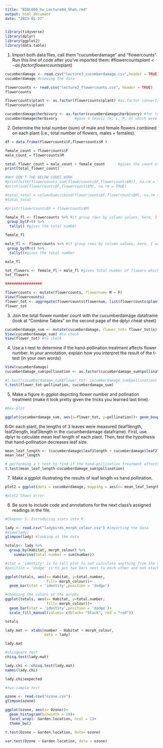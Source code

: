 ---
title: "BIOL606_hw_Lecture04_Shah.rmd"
output: html_document
date: "2023-01-27"
---

```{r setup, include=FALSE}
library(tidyverse)
library(dplyr)
library(ggplot2)
library(data.table)
```

1. Import both data files, call them "cucumberdamage" and "flowercounts". Run this line of code after you've imported them:
#flowercounts$plant <- as.factor(flowercounts$plant)

```{r}
cucumberdamage <- read.csv("lecture3_cucumberdamage.csv",header = TRUE) #reading the file 
cucumberdamage #viewing the data

flowercounts <- read.csv("lecture3_flowercounts.csv", header = TRUE)
flowercounts

flowercounts$plant <- as.factor(flowercounts$plant) #as.factor converts vector into factors and gives                                                            different levels (or categories) in the end
flowercounts$plant

cucumberdamage$herbivory <- as.factor(cucumberdamage$herbivory) #for trial
cucumberdamage$herbivory        #gave 4 levels (H, L, M, O) which were the different inputs for herbivory

```

2. Determine the total number (sum) of male and female flowers combined on each plant (i.e., total number of flowers, males + females).
```{r}
df = data.frame(flowercounts$F,flowercounts$M )

female_count = flowercounts$F
male_count = flowercounts$M

total_flower_count = male_count + female_count      #gives the count of total flowers on a single plant
print(total_flower_count)

#WHY DON'T THE BELOW CODES WORK 
#print(with(flowercounts,sum(flowercounts$F,flowercounts$M)), na.rm = TRUE)
#print(sum(flowercounts$F,flowercounts$M), na.rm = TRUE)

#total_total = columnSums(cbind(flowercounts$F,flowercounts$M), na.rm = TRUE)
#total_total

#print(flowercounts$F + flowercounts$M)

female_fl <- flowercounts %>% #it group rows by column values, here, I want all rows where F>0
 group_by(F>0) %>% 
  tally() #gives the total number

female_fl

male_fl <- flowercounts %>% #it group rows by column values, here, I want all rows where F>0
 group_by(M>0) %>% 
  tally()#gives the total number

male_fl

tot_flowers <- female_fl + male_fl #gives total number of flowers which is 8189
tot_flowers

#################

flowercounts <- mutate(flowercounts, flowernum= M + F)
View(flowercounts)
flower_tot <- aggregate(flowercounts$flowernum, list(flowercounts$plant), FUN = sum)
flower_tot

```

3. Join the total flower number count with the cucumberdamage dataframe (look at "Combine Tables" on the second page of the dplyr cheat sheet)
```{r}
cucumberdamage_sum <- mutate(cucumberdamage, flower_tot= flower_tot$x) #adds flower_tot column into cucumberdamage
View(cucumberdamage_sum) #to check
View(flower_tot) #to check 

```

4. Use a t-test to determine if the hand-pollination treatment affects flower number. In your annotation, explain how you interpret the result of the t-test (in your own words)
```{r}
View(cucumberdamage)
cucumberdamage_sum$pollination <- as.factor(cucumberdamage_sum$pollination)

#t.test(cucumberdamage_sum$flower_tot~ cucumberdamage_sum$pollination) # using a t-test
t.test(flower_tot~pollination, cucumberdamage_sum)

```

5. Make a figure in ggplot depicting flower number and pollination treatment (make it look pretty given the tricks you learned last time).
```{r}

#box-plot 

ggplot(cucumberdamage_sum, aes(x=flower_tot, y=pollination))+ geom_boxplot()+ geom_point(size= 3, colour = 'green', alpha = 0.5)+ xlab("Number of flowers produced")+ ylab("Types of Pollination")


```

6.On each plant, the lengths of 3 leaves were measured (leaf1length, leaf2length, leaf3length in the cucumberdamage dataframe). First, use dplyr to calculate mean leaf length of each plant. Then, test the hypothesis that hand-pollination decreases leaf size.
```{r}
mean_leaf_length <- (cucumberdamage$leaf1length + cucumberdamage$leaf2length + cucumberdamage$leaf3length)/3 #mean leaf length of each plant 
mean_leaf_length

# performing a t-test to find if the hand-pollination treatment affects length of leaves.
t.test(mean_leaf_length~cucumberdamage_sum$pollination)

```

7. Make a ggplot illustrating the results of leaf length vs hand pollination.
```{r}
plot2 = ggplot(data = cucumberdamage, mapping = aes(x= mean_leaf_length, y=hand_pollination))+ geom_boxplot(outlier.colour="blue", outlier.shape=8, outlier.size=4)+ xlab("Types of Pollination")+ylab("Average leaf length")+ theme_classic()

#plot2 Shows error

```

8. Be sure to include code and annotations for the next class's assigned readings in the file.
```{r}
#Chapter 5: Introducing stats into R

lady <- read.csv("ladybirds_morph_colour.csv") #importing the data
#View(lady)
glimpse(lady) #looking at the data

totals<- lady %>% 
  group_by(Habitat, morph_colour) %>% 
    summarise(total.number = sum(number))

#stat = 'identity' is to tell plot to not calculate anything from the data
#position = 'dodge' is to put two bars next to each other and not stack them

ggplot(totals, aes(x= Habitat, y=total.number,
                   fill= morph_colour))+ 
  geom_bar(stat = 'identity',position = 'dodge')

#choosing the colors of the morphs
ggplot(totals, aes(x= Habitat, y=total.number,
                   fill= morph_colour))+ 
  geom_bar(stat = 'identity',position = 'dodge')+
  scale_fill_manual(values= c(black= "black", red = "red"))

totals

lady.mat <- xtabs(number ~ Habitat + morph_colour,
                  data = lady)

lady.mat

#chisquare test
chisq.test(lady.mat)

lady.chi <- chisq.test(lady.mat)
names(lady.chi)

lady.chi$expected

#two-sample test

ozone <- read.csv("ozone.csv")
glimpse(ozone)

ggplot(ozone, aes(x= Ozone))+
  geom_histogram(binwidth = 10)+
  facet_wrap(~ Garden.location, ncol = 1)+
  theme_bw()

t.test(Ozone ~ Garden.location, data= ozone)

var.test(Ozone ~ Garden.location, data = ozone)

```